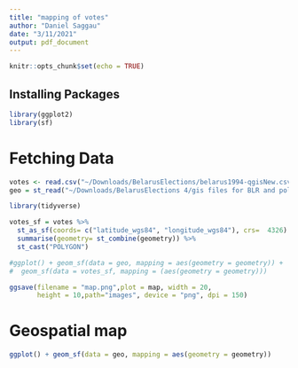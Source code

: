 ```yaml
---
title: "mapping of votes"
author: "Daniel Saggau"
date: "3/11/2021"
output: pdf_document
---
```


```r
knitr::opts_chunk$set(echo = TRUE)
```

## Installing Packages 

```r
library(ggplot2)
library(sf)
```

# Fetching Data 

```r
votes <- read.csv("~/Downloads/BelarusElections/belarus1994-qgisNew.csv",header=T)
geo = st_read("~/Downloads/BelarusElections 4/gis files for BLR and poland/BLR_Adm/BLR_adm2.shp")

library(tidyverse)

votes_sf = votes %>%
  st_as_sf(coords= c("latitude_wgs84", "longitude_wgs84"), crs=  4326) %>%
  summarise(geometry= st_combine(geometry)) %>%
  st_cast("POLYGON")

#ggplot() + geom_sf(data = geo, mapping = aes(geometry = geometry)) +
#  geom_sf(data = votes_sf, mapping = (aes(geometry = geometry)))

ggsave(filename = "map.png",plot = map, width = 20,
       height = 10,path="images", device = "png", dpi = 150)
```

# Geospatial map 

```r
ggplot() + geom_sf(data = geo, mapping = aes(geometry = geometry))
```


